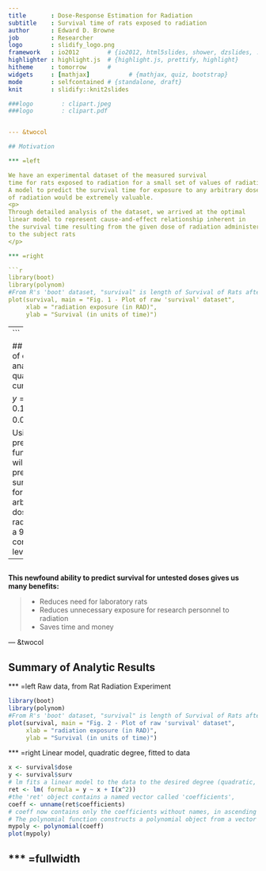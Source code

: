 ```yaml
---
title       : Dose-Response Estimation for Radiation
subtitle    : Survival time of rats exposed to radiation
author      : Edward D. Browne
job         : Researcher
logo        : slidify_logo.png
framework   : io2012        # {io2012, html5slides, shower, dzslides, ...}
highlighter : highlight.js  # {highlight.js, prettify, highlight}
hitheme     : tomorrow      # 
widgets     : [mathjax]           # {mathjax, quiz, bootstrap}
mode        : selfcontained # {standalone, draft}
knit        : slidify::knit2slides

###logo        : clipart.jpeg
###logo        : clipart.pdf


--- &twocol

## Motivation

*** =left

We have an experimental dataset of the measured survival 
time for rats exposed to radiation for a small set of values of radiation.
A model to predict the survival time for exposure to any arbitrary dose
of radiation would be extremely valuable.
<p>
Through detailed analysis of the dataset, we arrived at the optimal
linear model to represent cause-and-effect relationship inherent in
the survival time resulting from the given dose of radiation administered
to the subject rats
</p>

*** =right

```r
library(boot)
library(polynom)
#From R's 'boot' dataset, "survival" is length of Survival of Rats after Radiation Doses
plot(survival, main = "Fig. 1 - Plot of raw 'survival' dataset",
     xlab = "radiation exposure (in RAD)",
     ylab = "Survival (in units of time)")
```

---
```


## The result of our analysis is a quadratic curve

$y = 49.667 - 0.112x + 0.0000566x^2$

Using this predictive function, we will be able to predict the survival time
for any arbitrary dose of radiation with a 95% confidence level

---

## 

<div class="red2">

<b> This newfound ability to predict survival for untested doses gives us many benefits:</b>

</div>

<p> </p>



> - Reduces need for laboratory rats
> - Reduces unnecessary exposure for research personnel to radiation
> - Saves time and money


--- &twocol

## Summary of Analytic Results

*** =left
Raw data, from Rat Radiation Experiment

```r
library(boot)
library(polynom)
#From R's 'boot' dataset, "survival" is length of Survival of Rats after Radiation Doses
plot(survival, main = "Fig. 2 - Plot of raw 'survival' dataset",
     xlab = "radiation exposure (in RAD)",
     ylab = "Survival (in units of time)")
```

*** =right
Linear model, quadratic degree, fitted to data
```r
x <- survival$dose
y <- survival$surv
# lm fits a linear model to the data to the desired degree (quadratic, in this case)
ret <- lm( formula = y ~ x + I(x^2))
#the 'ret' object contains a named vector called 'coefficients', 
coeff <- unname(ret$coefficients)
# coeff now contains only the coefficients without names, in ascending order of power
# The polynomial function constructs a polynomial object from a vector of coefficients
mypoly <- polynomial(coeff)
plot(mypoly)

```
*** =fullwidth
---




